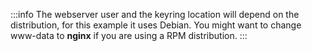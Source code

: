 :::info
The webserver user and the keyring location will depend on the distribution, for this example it uses Debian. You might want to change www-data to **nginx** if you are using a RPM distribution.
:::
